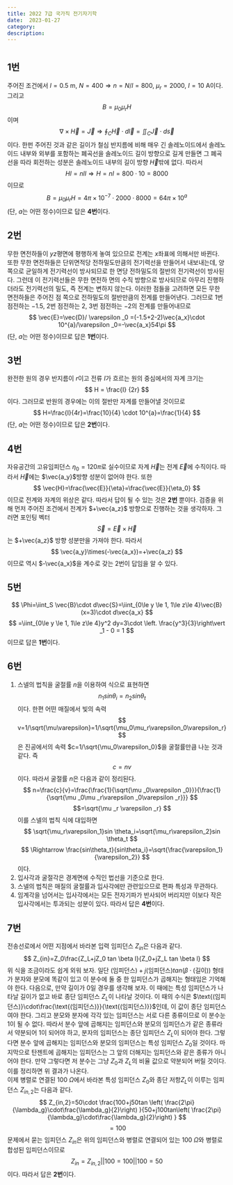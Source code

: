 ```yaml
---
title: 2022 7급 국가직 전기자기학
date:  2023-01-27
category: 
description:  
---
```

#
## 1번
주어진 조건에서 $l=0.5$ m, $N=400\Rightarrow n=N/l=800$, $\mu_r = 2000$, $I=10$ A이다.
그리고
$$
B=\mu_0 \mu_r H
$$
이며
$$
\nabla \times \vec{H}=\vec{J} \Rightarrow \oint_C \vec{H} \cdot d\vec{l}=\iint_C \vec{J} \cdot d\vec{s}
$$
이다.
한펀 주어진 것과 같은 길이가 철심 반지름에 비해 매우 긴 솔레노이드에서 솔레노이드 내부와 외부를 포함하는 폐곡선을 솔레노이드 길이 방향으로 길게 만들면 그 폐곡선을 따라 회전하는 성분은 솔레노이드 내부의 길이 방향 $\vec{H}$밖에 없다.
따라서
$$
Hl=nlI \Rightarrow H=nI=800 \cdot 10=8000
$$
이므로
$$
B= \mu_0 \mu_r H = 4\pi \times 10^{-7} \cdot 2000 \cdot 8000=64\pi\times 10^{a}
$$
(단, $a$는 어떤 정수)이므로 답은 **4번**이다.


## 2번
무한 면전하들이 $yz$평면에 평행하게 놓여 있으므로 전계는 $x$좌표에 의해서만 바뀐다.
또한 무한 면전하들은 단위면적당 전하밀도만큼의 전기력선을 만들어서 내보내는데, 양쪽으로 균일하게 전기력선이 방사되므로 한 면당 전하밀도의 절반의 전기력선이 방사된다.
그런데 이 전기력선들은 무한 면전하 면의 수직 방향으로 방사되므로 아무리 진행하더라도 전기력선의 밀도, 즉 전계는 변하지 않는다.
이러한 점들을 고려하면 모든 무한 면전하들은 주어진 점 쪽으로 전하밀도의 절반만큼의 전계를 만들어낸다.
그러므로 1번 점전하는 $-1.5$, 2번 점전하는 $2$, 3번 점전하는 $-2$의 전계를 만들어내므로
$$
\vec{E}=\vec{D}/ \varepsilon _0 =(-1.5+2-2)\vec{a_x}\cdot 10^{a}/\varepsilon _0=-\vec{a_x}54\pi  
$$
(단, $a$는 어떤 정수)이므로 답은 **1번**이다.


## 3번
완전한 원의 경우 반지름이 $r$이고 전류 $I$가 흐르는 원의 중심에서의 자계 크기는
$$
H = \frac{I} {2r}
$$
이다. 그러므로 반원의 경우에는 이의 절반만 자계를 만들어낼 것이므로
$$
H=\frac{I}{4r}=\frac{10}{4} \cdot 10^{a}=\frac{1}{4}
$$
(단, $a$는 어떤 정수)이므로 답은 **2번**이다.

## 4번
자유공간의 고유임피던스 $\eta_0=120\pi$로 실수이므로 자계 $\vec{H}$는 전계 $\vec{E}$에 수직이다.
따라서 $\vec{H}$에는 $\vec{a_y}$방향 성분이 없어야 한다.
또한
$$
\vec{H}=\frac{\vec{E}}{\eta}=\frac{\vec{E}}{\eta_0}
$$
이므로 전계와 자계의 위상은 같다. 따라서 답이 될 수 있는 것은 **2번** 뿐이다.
검증을 위해 먼저 주어진 조건에서 전계가 $+\vec{a_z}$ 방향으로 진행하는 것을 생각하자.
그러면 포인팅 벡터
$$
\vec{S}=\vec{E}\times\vec{H}
$$
는 $+\vec{a_z}$ 방향 성분만을 가져야 한다.
따라서
$$
\vec{a_y}\times(-\vec{a_x})=+\vec{a_z}
$$
이므로 역시 $-\vec{a_x}$을 계수로 갖는 2번이 답임을 알 수 있다.

## 5번
$$
\Phi=\iint_S \vec{B}\cdot d\vec{S}=\iint_{0\le y \le 1, 1\le z\le 4}\vec{B}(x=3)\cdot d\vec{a_x}
$$
$$
=\iint_{0\le y \le 1, 1\le z\le 4}y^2 dy=3\cdot \left. \frac{y^3}{3}\right\vert _1 - 0 = 1
$$
이므로 답은 **1번**이다.

## 6번
1. 스넬의 법칙을 굴절률 $n$을 이용하여 식으로 표현하면
$$
n_1 sin \theta_i = n_2 sin \theta_t
$$
이다. 한편 어떤 매질에서 빛의 속력
$$
v=1/\sqrt{\mu\varepsilon}=1/\sqrt{\mu_0\mu_r\varepsilon_0\varepsilon_r}
$$
은 진공에서의 속력 $c=1/\sqrt{\mu_0\varepsilon_0}$을 굴절률만큼 나눈 것과 같다. 즉
$$
c=nv
$$
이다. 따라서 굴절률 $n$은 다음과 같이 정리된다.
$$
n=\frac{c}{v}=\frac{\frac{1}{\sqrt{\mu _0\varepsilon _0}}}{\frac{1}{\sqrt{\mu _0\mu _r\varepsilon _0\varepsilon _r}}}
$$
$$=\sqrt{\mu _r \varepsilon _r}
$$
이를 스넬의 법칙 식에 대입하면
$$
\sqrt{\mu_r\varepsilon_1}sin \theta_i=\sqrt{\mu_r\varepsilon_2}sin \theta_t
$$
$$
\Rightarrow
\frac{sin\theta_t}{sin\theta_i}=\sqrt{\frac{\varepsilon_1}{\varepsilon_2}}
$$
이다.
2. 입사각과 굴절각은 경계면에 수직인 법선을 기준으로 한다.
3. 스넬의 법칙은 매질의 굴절률과 입사각에만 관련있으므로 편파 특성과 무관하다.
4. 임계각을 넘어서는 입사각에서는 모든 전자기파가 반사되어 버리지만 이보다 작은 입사각에서는 투과되는 성분이 있다.
따라서 답은 **4번**이다.


## 7번
전송선로에서 어떤 지점에서 바라본 입력 임피던스 $Z_{in}$은 다음과 같다.
$$
Z_{in}=Z_0\frac{Z_L+jZ_0 tan \beta l}{Z_0+jZ_L tan \beta l}
$$
위 식을 조금이라도 쉽게 외워 보자. 일단 $\text{(임피던스)}+j\text{(임피던스)}tan(\beta\cdot\text{(길이)})$ 형태가 분자와 분모에 똑같이 있고 이 분수에 둘 중 한 임피던스가 곱해지는 형태임은 기억해야 한다.
다음으로, 만약 길이가 $0$일 경우를 생각해 보자. 이 때에는 특성 임피던스가 나타날 길이가 없고 바로 종단 임피던스 $Z_L$이 나타날 것이다.
이 때의 수식은 $\text{(임피던스)}\cdot\frac{\text{(임피던스)}}{\text{(임피던스)}}$인데, 이 값이 종단 임피던스여야 한다. 그리고 분모와 분자에 각각 있는 임피던스는 서로 다른 종류이므로 이 분수눈 $1$이 될 수 없다.
따라서 분수 앞에 곱해지는 임피던스와 분모의 임피던스가 같은 종류라서 약분되어 $1$이 되어야 하고, 분자의 임피던스는 종단 임피던스 $Z_L$이 되어야 한다.
그렇다면 분수 앞에 곱해지는 임피던스와 분모의 임피던스는 특성 임피던스 $Z_0$일 것이다. 마지막으로 탄젠트에 곱해지는 임피던스는 그 앞의 더해지는 임피던스와 같은 종류가 아니어야 한다. 만약 그렇다면 저 분수는 그냥 $Z_0$과 $Z_L$의 비율 값으로 약분되어 버릴 것이다.
이를 정리하면 위 결과가 나온다.  
이제 병렬로 연결된 $100\text{ }\Omega$에서 바라본 특성 임피던스 $Z_0$와 종단 저항$Z_L$이 이루는 임피던스 $Z_{in,2}$는 다음과 같다.
$$
Z_{in,2}=50\cdot \frac{100+j50tan \left( \frac{2\pi}{\lambda_g}\cdot\frac{\lambda_g}{2}\right) }{50+j100tan\left( \frac{2\pi}{\lambda_g}\cdot\frac{\lambda_g}{2}\right) }
$$
$$
=100
$$
문제에서 묻는 임피던스 $Z_{in}$은 위의 임피던스와 병렬로 연결되어 있는 $100\text{ }\Omega$와 병렬로 합성된 임피던스이므로
$$
Z_{in}=Z_{in,2}\vert\vert100=100\vert\vert100=50
$$
이다. 따라서 답은 **2번**이다.